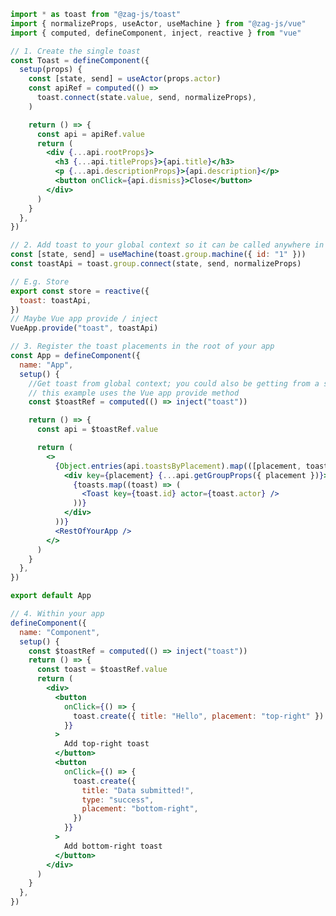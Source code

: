 ```jsx
import * as toast from "@zag-js/toast"
import { normalizeProps, useActor, useMachine } from "@zag-js/vue"
import { computed, defineComponent, inject, reactive } from "vue"

// 1. Create the single toast
const Toast = defineComponent({
  setup(props) {
    const [state, send] = useActor(props.actor)
    const apiRef = computed(() =>
      toast.connect(state.value, send, normalizeProps),
    )

    return () => {
      const api = apiRef.value
      return (
        <div {...api.rootProps}>
          <h3 {...api.titleProps}>{api.title}</h3>
          <p {...api.descriptionProps}>{api.description}</p>
          <button onClick={api.dismiss}>Close</button>
        </div>
      )
    }
  },
})

// 2. Add toast to your global context so it can be called anywhere in the app
const [state, send] = useMachine(toast.group.machine({ id: "1" }))
const toastApi = toast.group.connect(state, send, normalizeProps)

// E.g. Store
export const store = reactive({
  toast: toastApi,
})
// Maybe Vue app provide / inject
VueApp.provide("toast", toastApi)

// 3. Register the toast placements in the root of your app
const App = defineComponent({
  name: "App",
  setup() {
    //Get toast from global context; you could also be getting from a store,
    // this example uses the Vue app provide method
    const $toastRef = computed(() => inject("toast"))

    return () => {
      const api = $toastRef.value

      return (
        <>
          {Object.entries(api.toastsByPlacement).map(([placement, toasts]) => (
            <div key={placement} {...api.getGroupProps({ placement })}>
              {toasts.map((toast) => (
                <Toast key={toast.id} actor={toast.actor} />
              ))}
            </div>
          ))}
          <RestOfYourApp />
        </>
      )
    }
  },
})

export default App

// 4. Within your app
defineComponent({
  name: "Component",
  setup() {
    const $toastRef = computed(() => inject("toast"))
    return () => {
      const toast = $toastRef.value
      return (
        <div>
          <button
            onClick={() => {
              toast.create({ title: "Hello", placement: "top-right" })
            }}
          >
            Add top-right toast
          </button>
          <button
            onClick={() => {
              toast.create({
                title: "Data submitted!",
                type: "success",
                placement: "bottom-right",
              })
            }}
          >
            Add bottom-right toast
          </button>
        </div>
      )
    }
  },
})
```
